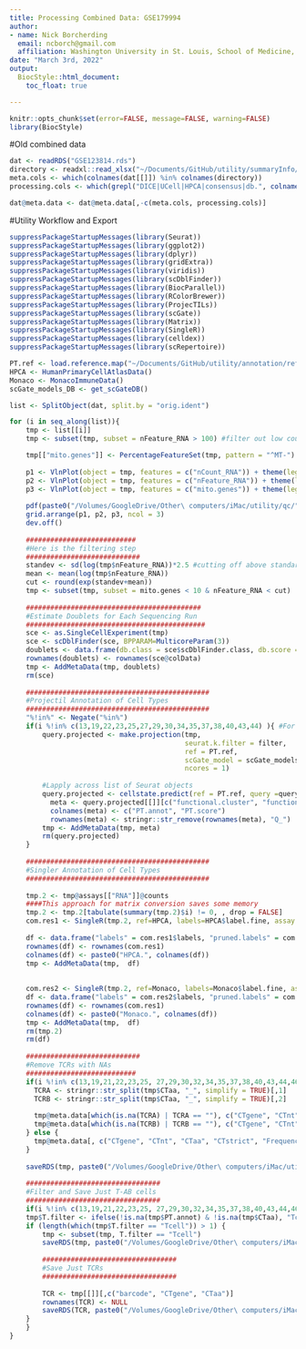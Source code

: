 ```yaml
---
title: Processing Combined Data: GSE179994
author: 
- name: Nick Borcherding
  email: ncborch@gmail.com
  affiliation: Washington University in St. Louis, School of Medicine, St. Louis, MO, USA
date: "March 3rd, 2022"
output:
  BiocStyle::html_document:
    toc_float: true

---
```


```r
knitr::opts_chunk$set(error=FALSE, message=FALSE, warning=FALSE)
library(BiocStyle)
```

#Old combined data
```r
dat <- readRDS("GSE123814.rds")
directory <- readxl::read_xlsx("~/Documents/GitHub/utility/summaryInfo/sample.directory.xlsx") #Meta.data
meta.cols <- which(colnames(dat[[]]) %in% colnames(directory))
processing.cols <- which(grepl("DICE|UCell|HPCA|consensus|db.", colnames(dat[[]])))

dat@meta.data <- dat@meta.data[,-c(meta.cols, processing.cols)]


```


#Utility Workflow and Export

```r
suppressPackageStartupMessages(library(Seurat))
suppressPackageStartupMessages(library(ggplot2))
suppressPackageStartupMessages(library(dplyr))
suppressPackageStartupMessages(library(gridExtra))
suppressPackageStartupMessages(library(viridis))
suppressPackageStartupMessages(library(scDblFinder))
suppressPackageStartupMessages(library(BiocParallel))
suppressPackageStartupMessages(library(RColorBrewer))
suppressPackageStartupMessages(library(ProjecTILs))
suppressPackageStartupMessages(library(scGate))
suppressPackageStartupMessages(library(Matrix))
suppressPackageStartupMessages(library(SingleR))
suppressPackageStartupMessages(library(celldex))
suppressPackageStartupMessages(library(scRepertoire))
```


```r
PT.ref <- load.reference.map("~/Documents/GitHub/utility/annotation/ref_TILAtlas_mouse_v1.rds")
HPCA <- HumanPrimaryCellAtlasData()
Monaco <- MonacoImmuneData()
scGate_models_DB <- get_scGateDB()

list <- SplitObject(dat, split.by = "orig.ident")

for (i in seq_along(list)){
    tmp <- list[[i]]
    tmp <- subset(tmp, subset = nFeature_RNA > 100) #filter out low count/feature cells\

    tmp[["mito.genes"]] <- PercentageFeatureSet(tmp, pattern = "^MT-")
    
    p1 <- VlnPlot(object = tmp, features = c("nCount_RNA")) + theme(legend.position = "none")
    p2 <- VlnPlot(object = tmp, features = c("nFeature_RNA")) + theme(legend.position = "none")
    p3 <- VlnPlot(object = tmp, features = c("mito.genes")) + theme(legend.position = "none")
    
    pdf(paste0("/Volumes/GoogleDrive/Other\ computers/iMac/utility/qc/", names(list)[i], ".pdf"), height = 8, width=12)
    grid.arrange(p1, p2, p3, ncol = 3)
    dev.off()
    
    ###########################
    #Here is the filtering step
    ############################
    standev <- sd(log(tmp$nFeature_RNA))*2.5 #cutting off above standard deviation of 2.5
    mean <- mean(log(tmp$nFeature_RNA))
    cut <- round(exp(standev+mean))
    tmp <- subset(tmp, subset = mito.genes < 10 & nFeature_RNA < cut)
    
    ###########################################
    #Estimate Doublets for Each Sequencing Run
    ############################################
    sce <- as.SingleCellExperiment(tmp)
    sce <- scDblFinder(sce, BPPARAM=MulticoreParam(3))
    doublets <- data.frame(db.class = sce$scDblFinder.class, db.score = sce$scDblFinder.score)
    rownames(doublets) <- rownames(sce@colData)
    tmp <- AddMetaData(tmp, doublets)
    rm(sce)
    
    #############################################
    #Projectil Annotation of Cell Types
    #############################################
    "%!in%" <- Negate("%in%")
    if(i %!in% c(13,19,22,23,25,27,29,30,34,35,37,38,40,43,44) ){ #For some reason BCT1.2 does not work for projecTIL
        query.projected <- make.projection(tmp, 
                                           seurat.k.filter = filter,
                                           ref = PT.ref, 
                                           scGate_model = scGate_models_DB$human$generic$Tcell.alphabeta,
                                           ncores = 1)
        
        #Lapply across list of Seurat objects
        query.projected <- cellstate.predict(ref = PT.ref, query =query.projected , reduction = "umap", ndim = 2)
          meta <- query.projected[[]][c("functional.cluster", "functional.cluster.conf")]
          colnames(meta) <- c("PT.annot", "PT.score")
          rownames(meta) <- stringr::str_remove(rownames(meta), "Q_")
        tmp <- AddMetaData(tmp, meta)
        rm(query.projected)
    }
      
    #############################################
    #Singler Annotation of Cell Types
    #############################################
      
    tmp.2 <- tmp@assays[["RNA"]]@counts
    ####This approach for matrix conversion saves some memory
    tmp.2 <- tmp.2[tabulate(summary(tmp.2)$i) != 0, , drop = FALSE]
    com.res1 <- SingleR(tmp.2, ref=HPCA, labels=HPCA$label.fine, assay.type.test=1)
  
    df <- data.frame("labels" = com.res1$labels, "pruned.labels" = com.res1$pruned.labels)
    rownames(df) <- rownames(com.res1)
    colnames(df) <- paste0("HPCA.", colnames(df))
    tmp <- AddMetaData(tmp,  df)
  
    
    com.res2 <- SingleR(tmp.2, ref=Monaco, labels=Monaco$label.fine, assay.type.test=1)
    df <- data.frame("labels" = com.res2$labels, "pruned.labels" = com.res2$pruned.labels)
    rownames(df) <- rownames(com.res1)
    colnames(df) <- paste0("Monaco.", colnames(df))
    tmp <- AddMetaData(tmp,  df)
    rm(tmp.2)
    rm(df)
    
    ############################
    #Remove TCRs with NAs
    ###########################
    if(i %!in% c(13,19,21,22,23,25, 27,29,30,32,34,35,37,38,40,43,44,46) ){ #For some reason BCT1.2 does not work for projecTIL
      TCRA <- stringr::str_split(tmp$CTaa, "_", simplify = TRUE)[,1]
      TCRB <- stringr::str_split(tmp$CTaa, "_", simplify = TRUE)[,2]
      
      tmp@meta.data[which(is.na(TCRA) | TCRA == ""), c("CTgene", "CTnt", "CTaa", "CTstrict", "Frequency", "cloneType")] <- NA
      tmp@meta.data[which(is.na(TCRB) | TCRB == ""), c("CTgene", "CTnt", "CTaa", "CTstrict", "Frequency", "cloneType")] <- NA
    } else {
      tmp@meta.data[, c("CTgene", "CTnt", "CTaa", "CTstrict", "Frequency", "cloneType")] <- NA
    }
      
    saveRDS(tmp, paste0("/Volumes/GoogleDrive/Other\ computers/iMac/utility/data/processedData/individualSeurat/", names(list)[i], ".rds"))
    
    #################################
    #Filter and Save Just T-AB cells
    #################################
    if(i %!in% c(13,19,21,22,23,25, 27,29,30,32,34,35,37,38,40,43,44,46) ){
    tmp$T.filter <- ifelse(!is.na(tmp$PT.annot) & !is.na(tmp$CTaa), "Tcell", "Non")
    if (length(which(tmp$T.filter == "Tcell")) > 1) {
        tmp <- subset(tmp, T.filter == "Tcell")
        saveRDS(tmp, paste0("/Volumes/GoogleDrive/Other\ computers/iMac/utility/data/processedData/individualTcells/", names(list)[i], ".rds"))
        
        #################################
        #Save Just TCRs
        #################################
        
        TCR <- tmp[[]][,c("barcode", "CTgene", "CTaa")]
        rownames(TCR) <- NULL
        saveRDS(TCR, paste0("/Volumes/GoogleDrive/Other\ computers/iMac/utility/data/processedData/TCRs/", names(list)[i], ".rds"))
    }
    }
}
```

